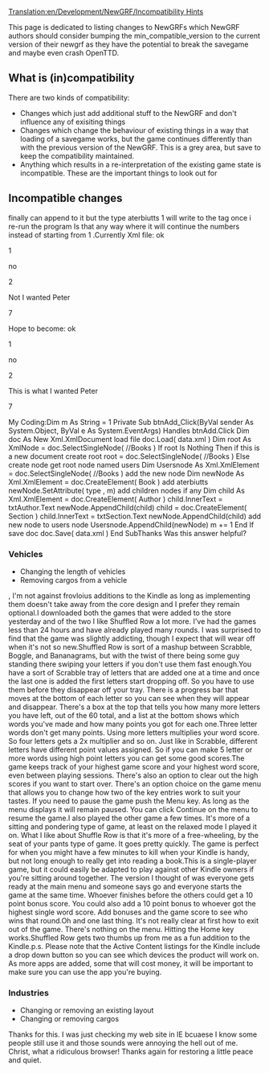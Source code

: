 [[Translation:en/Development/NewGRF/Incompatibility Hints]]


This page is dedicated to listing changes to NewGRFs which NewGRF authors should consider bumping the min_compatible_version to the current version of their newgrf as they have the potential to break the savegame and maybe even crash OpenTTD.

==What is (in)compatibility==
There are two kinds of compatibility:
* Changes which just add additional stuff to the NewGRF and don't influence any of exisiting things
* Changes which change the behaviour of existing things in a way that loading of a savegame works, but the game continues differently than with the previous version of the NewGRF. This is a grey area, but save to keep the compatibility maintained.
* Anything which results in a re-interpretation of the existing game state is incompatible. These are the important things to look out for

==Incompatible changes==

finally can append to it but the type aterbiutts  1  will write to the tag once i re-run the program Is that any way where it will continue the numbers instead of starting from 1 .Currently Xml file: <Books><Book type= 1 ><Author>ok</Author><Section>1</Section></Book><Book type= 2 ><Author>no</Author><Section>2</Section></Book><Book type= 1 > Not I wanted <Author>Peter</Author><Section>7</Section></Book></Books> Hope to become: <Books><Book type= 1 ><Author>ok</Author><Section>1</Section></Book><Book type= 2 ><Author>no</Author><Section>2</Section></Book><Book type= 3 > This is what I wanted <Author>Peter</Author><Section>7</Section></Book></Books> My Coding:Dim m As String =  1 Private Sub btnAdd_Click(ByVal sender As System.Object, ByVal e As System.EventArgs) Handles btnAdd.Click        Dim doc As New Xml.XmlDocument         load file        doc.Load( data.xml )        Dim root As XmlNode = doc.SelectSingleNode( //Books )        If root Is Nothing Then             if this is a new document create root            root = doc.SelectSingleNode( //Books )        Else             create node             get root node named users            Dim Usersnode As Xml.XmlElement = doc.SelectSingleNode( //Books )             add the new node            Dim newNode As Xml.XmlElement = doc.CreateElement( Book )             add aterbiutts            newNode.SetAttribute( type , m)             add children nodes if any            Dim child As Xml.XmlElement = doc.CreateElement( Author )            child.InnerText = txtAuthor.Text            newNode.AppendChild(child)            child = doc.CreateElement( Section )            child.InnerText = txtSection.Text            newNode.AppendChild(child)             add new node to users node            Usersnode.AppendChild(newNode)            m += 1        End If         save doc        doc.Save( data.xml )    End SubThanks  Was this answer helpful?

===Vehicles===
* Changing the length of vehicles
* Removing cargos from a vehicle

, I'm not against  frovloius  additions to the Kindle as long as implementing them doesn't take away from the core design and I prefer they remain optional.I downloaded both the games that were added to the store yesterday and of the two I like Shuffled Row a lot more. I've had the games less than 24 hours and have already played many rounds. I was surprised to find that the game was slightly addicting, though I expect that will wear off when it's not so new.Shuffled Row is sort of a mashup between Scrabble, Boggle, and Bananagrams, but with the twist of there being some guy standing there swiping your letters if you don't use them fast enough.You have a sort of Scrabble tray of letters that are added one at a time and once the last one is added the first letters start dropping off. So you have to use them before they disappear off your tray. There is a progress bar that moves at the bottom of each letter so you can see when they will appear and disappear. There's a box at the top that tells you how many more letters you have left, out of the 60 total, and a list at the bottom shows which words you've made and how many points you got for each one.Three letter words don't get many points. Using more letters multiplies your word score. So four letters gets a 2x multiplier and so on. Just like in Scrabble, different letters have different point values assigned. So if you can make 5 letter or more words using high point letters you can get some good scores.The game keeps track of your highest game score and your highest word score, even between playing sessions. There's also an option to clear out the high scores if you want to start over. There's an option choice on the game menu that allows you to change how two of the key entries work to suit your tastes. If you need to pause the game push the Menu key. As long as the menu displays it will remain paused. You can click Continue on the menu to resume the game.I also played the other game a few times. It's more of a sitting and pondering type of game, at least on the relaxed mode I played it on. What I like about Shuffle Row is that it's more of a free-wheeling, by the seat of your pants type of game. It goes pretty quickly. The game is perfect for when you might have a few minutes to kill when your Kindle is handy, but not long enough to really get into reading a book.This is a single-player game, but it could easily be adapted to play against other Kindle owners if you're sitting around together. The version I thought of was everyone gets ready at the main menu and someone says go and everyone starts the game at the same time. Whoever finishes before the others could get a 10 point bonus score. You could also add a 10 point bonus to whoever got the highest single word score. Add bonuses and the game score to see who wins that round.Oh and one last thing. It's not really clear at first how to exit out of the game. There's nothing on the menu. Hitting the Home key works.Shuffled Row gets two thumbs up from me as a fun addition to the Kindle.p.s. Please note that the Active Content listings for the Kindle include a drop down button so you can see which devices the product will work on. As more apps are added, some that will cost money, it will be important to make sure you can use the app you're buying.

===Industries===
* Changing or removing an existing layout
* Changing or removing cargos

Thanks for this. I was just checking my web site in IE bcuaese I know some people still use it and those sounds were annoying the hell out of me. Christ, what a ridiculous browser! Thanks again for restoring a little peace and quiet.